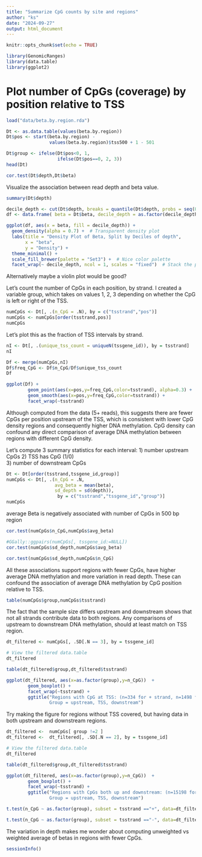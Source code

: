 ```yaml
---
title: "Summarize CpG counts by site and regions"
author: "ks"
date: "2024-09-27"
output: html_document
---
```


```r
knitr::opts_chunk$set(echo = TRUE)
```

```r
library(GenomicRanges)
library(data.table)
library(ggplot2)
```

# Plot number of CpGs (coverage) by position relative to TSS


```r
load("data/beta.by.region.rda")

Dt <- as.data.table(values(beta.by.region))
Dt$pos <- start(beta.by.region) - 
                values(beta.by.region)$tss500 + 1 - 501

Dt$group <- ifelse(Dt$pos<0, 1,
                   ifelse(Dt$pos==0, 2, 3))
head(Dt)
```


```r
cor.test(Dt$depth,Dt$beta)
```


Visualize the association between read depth and beta value. 
```r
summary(Dt$depth)
```

```r
decile_depth <- cut(Dt$depth, breaks = quantile(Dt$depth, probs = seq(0, 1, by = 0.2)), include.lowest = TRUE, labels = FALSE)
df <- data.frame( beta = Dt$beta, decile_depth = as.factor(decile_depth))

ggplot(df, aes(x = beta, fill = decile_depth)) +
  geom_density(alpha = 0.7) +  # Transparent density plot
  labs(title = "Density Plot of Beta, Split by Deciles of depth",
       x = "beta",
       y = "Density") +
  theme_minimal() +
  scale_fill_brewer(palette = "Set3") +  # Nice color palette
  facet_wrap(~ decile_depth, ncol = 1, scales = "fixed")  # Stack the plots vertically with fixed y-axis
```

Alternatively maybe a violin plot would be good?



Let's count the number of CpGs in each position, by strand. I created a variable group, which takes on values 1, 2, 3 depending on whether the CpG is left or right of the TSS. 

```r
numCpGs <- Dt[, .(n_CpG = .N), by = c("tsstrand","pos")]
numCpGs <- numCpGs[order(tsstrand,pos)]
numCpGs
```

Let's plot this as the fraction of TSS intervals by strand.
```r
nI <- Dt[, .(unique_tss_count = uniqueN(tssgene_id)), by = tsstrand]
nI
```

```r
Df <- merge(numCpGs,nI)
Df$freq_CpG <- Df$n_CpG/Df$unique_tss_count
Df
```


```r
ggplot(Df) +
        geom_point(aes(x=pos,y=freq_CpG,color=tsstrand), alpha=0.3) +
        geom_smooth(aes(x=pos,y=freq_CpG,color=tsstrand)) +
        facet_wrap(~tsstrand)
```

Although computed from the data (5+ reads), this suggests there are fewer CpGs per position upstream of the TSS, which is consistent with lower CpG density regions and consequently higher DNA methylation. CpG density can confound any direct comparison of average DNA methylation between regions with different CpG density.


Let's compute 3 summary statistics for each interval: 
1) number upstream CpGs 
2) TSS has CpG (1/0)  
3) number of downstream CpGs
```r
Dt <- Dt[order(tsstrand,tssgene_id,group)]
numCpGs <- Dt[, .(n_CpG = .N, 
                  avg_beta = mean(beta), 
                  sd_depth = sd(depth)),
                   by = c("tsstrand","tssgene_id","group")]
numCpGs
```

average Beta is negatively associated with number of CpGs in 500 bp region
```r
cor.test(numCpGs$n_CpG,numCpGs$avg_beta)
```

```r
#GGally::ggpairs(numCpGs[, tssgene_id:=NULL])
cor.test(numCpGs$sd_depth,numCpGs$avg_beta)
```

```r
cor.test(numCpGs$sd_depth,numCpGs$n_CpG)
```

All these associations support regions with fewer CpGs, have higher average DNA methylation and more variation in read depth. These can confound the association of average DNA methylation by CpG position relative to TSS.

```r
table(numCpGs$group,numCpGs$tsstrand)
```

The fact that the sample size differs upstream and downstream shows that not all strands contribute data to both regions.
Any comparisons of upstream to downstream DNA methylation, should at least match on TSS region. 

```r
dt_filtered <- numCpGs[, .SD[.N == 3], by = tssgene_id]

# View the filtered data.table
dt_filtered
```

```r
table(dt_filtered$group,dt_filtered$tsstrand)
```


```r
ggplot(dt_filtered, aes(x=as.factor(group),y=n_CpG))  +
        geom_boxplot() +
        facet_wrap(~tsstrand) +
        ggtitle("Regions with CpG at TSS: (n=334 for + strand, n=1498 for - strand.  
                Group = upstream, TSS, downstream")
```

Try making the figure for regions without TSS covered, but having data in both upstream and downstream regions.
```r

dt_filtered <-  numCpGs[ group !=2 ] 
dt_filtered <-  dt_filtered[, .SD[.N == 2], by = tssgene_id]

# View the filtered data.table
dt_filtered
```

```r
table(dt_filtered$group,dt_filtered$tsstrand)
```

```r
ggplot(dt_filtered, aes(x=as.factor(group),y=n_CpG))  +
        geom_boxplot() +
        facet_wrap(~tsstrand) +
        ggtitle("Regions with CpGs both up and downstream: (n=15198 for + strand, n=14545 for - strand.  
                Group = upstream, TSS, downstream")
```

```r
t.test(n_CpG ~ as.factor(group), subset = tsstrand =="+", data=dt_filtered)
```

```r
t.test(n_CpG ~ as.factor(group), subset = tsstrand =="-", data=dt_filtered)
```

The variation in depth makes me wonder about computing unweighted vs weighted average of betas in regions with fewer CpGs.  

```r
sessionInfo()
```

